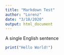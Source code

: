```yaml
---
title: "Markdown Test"
author: "Lorenz"
date: "3/18/2020"
output: html_document
---
```


A single English sentence

```r
print("Hello World!")
```

